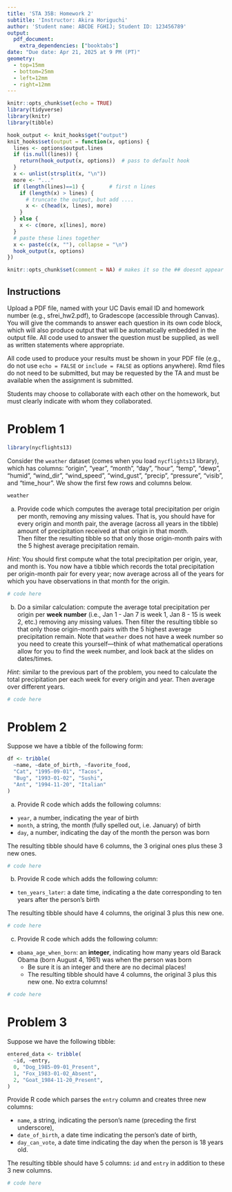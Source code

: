 ```yaml
---
title: 'STA 35B: Homework 2'
subtitle: 'Instructor: Akira Horiguchi'
author: 'Student name: ABCDE FGHIJ; Student ID: 123456789'
output: 
  pdf_document:
    extra_dependencies: ["booktabs"]
date: "Due date: Apr 21, 2025 at 9 PM (PT)"
geometry:
  - top=15mm
  - bottom=25mm
  - left=12mm
  - right=12mm
---
```


```r
knitr::opts_chunk$set(echo = TRUE)
library(tidyverse)
library(knitr)
library(tibble)

hook_output <- knit_hooks$get("output")
knit_hooks$set(output = function(x, options) {
  lines <- options$output.lines
  if (is.null(lines)) {
    return(hook_output(x, options))  # pass to default hook
  }
  x <- unlist(strsplit(x, "\n"))
  more <- "..."
  if (length(lines)==1) {        # first n lines
    if (length(x) > lines) {
      # truncate the output, but add ....
      x <- c(head(x, lines), more)
    }
  } else {
    x <- c(more, x[lines], more)
  }
  # paste these lines together
  x <- paste(c(x, ""), collapse = "\n")
  hook_output(x, options)
})

knitr::opts_chunk$set(comment = NA) # makes it so the ## doesnt appear in output for chunks
```

## Instructions
Upload a PDF file, named with your UC Davis email ID and homework number (e.g., sfrei_hw2.pdf), to Gradescope (accessible through Canvas). You will give the commands to answer each question in its own code block, which will also produce output that will be automatically embedded in the output file.  All code used to answer the question must be supplied, as well as written statements where appropriate. 

All code used to produce your results must be shown in your PDF file (e.g., do not use `echo = FALSE` or `include = FALSE` as options anywhere). Rmd files do not need to be submitted, but may be requested by the TA and must be available when the assignment is submitted.

Students may choose to collaborate with each other on the homework, but must clearly indicate with whom they collaborated.


\newpage


# Problem 1

```r
library(nycflights13)
```
Consider the `weather` dataset (comes when you load `nycflights13` library), which has columns: "origin",     "year",       "month",      "day",        "hour",       "temp",       "dewp",       "humid",      "wind_dir",   "wind_speed", "wind_gust",  "precip",     "pressure",   "visib", and "time_hour".  We show the first few rows and columns below. 
```r
weather
```

(a) Provide code which computes the average total precipitation per origin per month, removing any missing values.  That is, you should have for every origin and month pair, the average (across all years in the tibble) amount of precipitation received at that origin in that month.  
Then filter the resulting tibble so that only those origin-month pairs with the 5 highest average precipitation remain.

*Hint*: You should first compute what the total precipitation per origin, year, and month is. You now have a tibble which records the total precipitation per origin-month pair for every year; now average across all of the years for which you have observations in that month for the origin. 

```r
# code here
```

(b) Do a similar calculation: compute the average total precipitation per origin per **week number** (i.e., Jan 1 - Jan 7 is week 1, Jan 8 - 15 is week 2, etc.) removing any missing values.  Then filter the resulting tibble so that only those origin-month pairs with the 5 highest average precipitation remain.  Note that `weather` does not have a week number so you need to create this yourself---think of what mathematical operations allow for you to find the week number, and look back at the slides on dates/times. 

*Hint*: similar to the previous part of the problem, you need to calculate the total precipitation per each week for every origin and year. Then average over different years. 

```r
# code here
```

\newpage 
# Problem 2

Suppose we have a tibble of the following form:
```r
df <- tribble(
  ~name, ~date_of_birth, ~favorite_food,
  "Cat", "1995-09-01", "Tacos",
  "Bug", "1993-01-02", "Sushi",
  "Ant", "1994-11-20", "Italian"
)
```

(a) Provide R code which adds the following columns:

* `year`, a number, indicating the year of birth 
* `month`, a string, the month (fully spelled out, i.e. January) of birth
* `day`, a number, indicating the day of the month the person was born


The resulting tibble should have 6 columns, the 3 original ones plus these 3 new ones.

```r
# code here
```


(b) Provide R code which adds the following column:

* `ten_years_later`: a date time, indicating a the date corresponding to ten years after the person's birth

The resulting tibble should have 4 columns, the original 3 plus this new one.


```r
# code here
```


(c) Provide R code which adds the following column:

* `obama_age_when_born`: an **integer**, indicating how many years old Barack Obama (born August 4, 1961) was when the person was born
  * Be sure it is an integer and there are no decimal places!
  * The resulting tibble should have 4 columns, the original 3 plus this new one.  No extra columns!

```r
# code here
```


\newpage

# Problem 3

Suppose we have the following tibble:
```r
entered_data <- tribble(
  ~id, ~entry,
  0, "Dog_1985-09-01_Present",
  1, "Fox_1983-01-02_Absent",
  2, "Goat_1984-11-20_Present",
)
```

Provide R code which parses the `entry` column and creates three new columns:

* `name`, a string, indicating the person's name (preceding the first underscore),
* `date_of_birth`, a date time indicating the person's date of birth,
* `day_can_vote`, a date time indicating the day when the person is 18 years old.

The resulting tibble should have 5 columns: `id` and `entry` in addition to these 3 new columns.

```r
# code here
```

